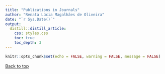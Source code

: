 ```yaml
---
title: "Publications in Journals"
author: "Renata Lúcia Magalhães de Oliveira"
date: "`r Sys.Date()`"
output: 
  distill::distill_article:
    css: styles.css
    toc: true
    toc_depth: 3
---
```

<link rel="stylesheet" href="./academicons-1.9.0/css/academicons.min.css">

```r
knitr::opts_chunk$set(echo = FALSE, warning = FALSE, message = FALSE)
```



 <a href="#top">Back to top</a>
